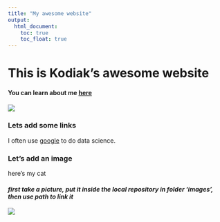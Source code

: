 ```yaml
--- 
title: "My awesome website" 
output:
  html_document:         
    toc: true         
    toc_float: true
---
```


# This is Kodiak's awesome website

#### You can learn about me [here](about.html)

![](https://media.giphy.com/media/ drXGoW1iudhKw/giphy.gif)

### Lets add some links

I often use [google](google.com) to do data science.

### Let's add an image

here's my cat

#### _first take a picture, put it inside the local repository in folder 'images', then use path to link it_
![](images/ted.jpeg)



